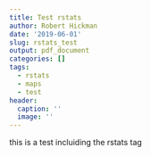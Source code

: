 ```yaml
---
title: Test rstats
author: Robert Hickman
date: '2019-06-01'
slug: rstats_test
output: pdf_document
categories: []
tags:
  - rstats
  - maps
  - test
header:
  caption: ''
  image: ''
---
```


this is a test incluiding the rstats tag

